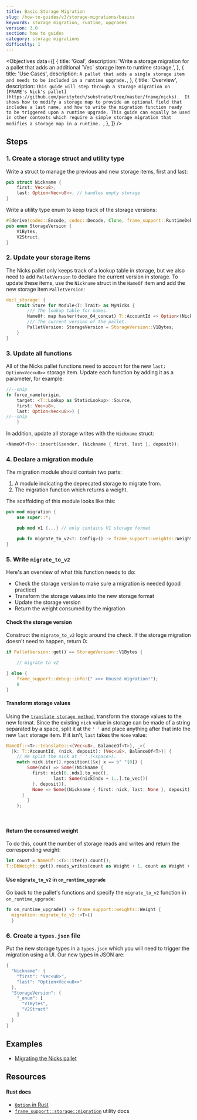 ```yaml
---
title: Basic Storage Migration
slug: /how-to-guides/v3/storage-migrations/basics
keywords: storage migration, runtime, upgrades
version: 3.0 
section: how to guides
category: storage migrations
difficulty: 1
---
```


<Objectives
  data={[
    {
      title: 'Goal',
      description: 'Write a storage migration for a pallet that adds an additional \`Vec<u8>\` storage item to runtime storage.',
    },
    {
      title: 'Use Cases',
      description:
        `A pallet that adds a single storage item and needs to be included in a runtime upgrade.`,
    },
    {
      title: 'Overview',
      description:
        `This guide will step through a storage migration on [FRAME's Nick's pallet](https://github.com/paritytech/substrate/tree/master/frame/nicks). 
        It shows how to modify a storage map to provide an optional field that includes a last name, and how to write the migration function ready 
        to be triggered upon a runtime upgrade. This guide can equally be used in other contexts which require a simple storage migration that 
        modifies a storage map in a runtime.
        `,
    },
  ]}
/>

## Steps

### 1. Create a storage struct and utility type

Write a struct to manage the previous and new storage items, first and last:

```rust
pub struct Nickname {
    first: Vec<u8>,
    last: Option<Vec<u8>>, // handles empty storage
}
```

Write a utility type enum to keep track of the storage versions:

```rust
#[derive(codec::Encode, codec::Decode, Clone, frame_support::RuntimeDebug, PartialEq)]
pub enum StorageVersion {
	V1Bytes,
	V2Struct,
}
```

### 2. Update your storage items

The Nicks pallet only keeps track of a lookup table in storage, but we also need to add `PalletVersion` to
declare the current version in storage. To update these items, use the `Nickname` struct in the `NameOf` item and add the new storage item `PalletVersion`:

```rust
decl_storage! {
	trait Store for Module<T: Trait> as MyNicks {
		/// The lookup table for names.
		NameOf: map hasher(twox_64_concat) T::AccountId => Option<(Nickname, BalanceOf<T>)>;
		/// The current version of the pallet.
		PalletVersion: StorageVersion = StorageVersion::V1Bytes;
	}
}
```

### 3. Update all functions

All of the Nicks pallet functions need to account for the new `last: Option<Vec<u8>>` storage item. Update each function by adding it as a parameter, for example:

```rust
//--snip
fn force_name(origin,
    target: <T::Lookup as StaticLookup>::Source,
    first: Vec<u8>,
    last: Option<Vec<u8>>) {
//--snip
    }
```

In addition, update all storage writes with the `Nickname` struct:

```rust
<NameOf<T>>::insert(&sender, (Nickname { first, last }, deposit));
```

### 4. Declare a migration module

The migration module should contain two parts:

1. A module indicating the deprecated storage to migrate from.
2. The migration function which returns a weight.

The scaffolding of this module looks like this:

```rust
pub mod migration {
    use super::*;

    pub mod v1 {...} // only contains V1 storage format

    pub fn migrate_to_v2<T: Config>() -> frame_support::weights::Weight {...} // contains checks and transforms storage to V2 format
}
```

### 5. Write `migrate_to_v2`

Here's an overview of what this function needs to do:

- Check the storage version to make sure a migration is needed (good practice)
- Transform the storage values into the new storage format
- Update the storage version
- Return the weight consumed by the migration

#### Check the storage version

Construct the `migrate_to_v2` logic around the check. If the storage migration doesn't need to happen, return 0:

```rust
if PalletVersion::get() == StorageVersion::V1Bytes {

    // migrate to v2

} else {
    frame_support::debug::info!(" >>> Unused migration!");
    0
}
```

#### Transform storage values

Using the [`translate storage method`][translate-storage-rustdocs],
transform the storage values to the new format. Since the existing `nick` value in storage can be made of a string separated by a
space, split it at the `' '` and place anything after that into the new `last` storage item. If it isn't, `last` takes the `None` value:

```rust
NameOf::<T>::translate::<(Vec<u8>, BalanceOf<T>), _>(
  |k: T::AccountId, (nick, deposit): (Vec<u8>, BalanceOf<T>)| {
    // We split the nick at ' ' (<space>).
    match nick.iter().rposition(|&x| x == b" "[0]) {
        Some(ndx) => Some((Nickname {
          first: nick[0..ndx].to_vec(),
				  last: Some(nick[ndx + 1..].to_vec())
          }, deposit)),
          None => Some((Nickname { first: nick, last: None }, deposit))
      }
		}
	);
```
<br />
<Message
  type={`green`}
  title={`Tip`}
  text={`Remove 'Option' wrapping to make sure 
  decoding works properly.`}
/>

#### Return the consumed weight

To do this, count the number of storage reads and writes and return the corresponding weight:

```rust
let count = NameOf::<T>::iter().count();
T::DbWeight::get().reads_writes(count as Weight + 1, count as Weight + 1)
```

#### Use `migrate_to_v2` in `on_runtime_upgrade`

Go back to the pallet's functions and specify the `migrate_to_v2` function in `on_runtime_upgrade`:

```rust
fn on_runtime_upgrade() -> frame_support::weights::Weight {
  migration::migrate_to_v2::<T>()
  }
```

### 6. Create a `types.json` file

Put the new storage types in a `types.json` which you will need to trigger the migration using a UI. Our new types in JSON are:

```rust
{
  "Nickname": {
    "first": "Vec<u8>",
    "last": "Option<Vec<u8>>"
  },
  "StorageVersion": {
    "_enum": [
      "V1Bytes",
      "V2Struct"
    ]
  }
}
```

## Examples

- [Migrating the Nicks pallet][nicks-migration-htg-diff]

## Resources

#### Rust docs

- [`Option` in Rust](https://doc.rust-lang.org/std/option/)
- [`frame_support::storage::migration`](/rustdocs/latest/frame_support/storage/migration/index.html) utility docs

[translate-storage-rustdocs]: /rustdocs/latest/frame_support/storage/types/struct.StorageMap.html#method.translate
[nicks-migration-htg-diff]: https://github.com/substrate-developer-hub/migration-example/pull/2/files
